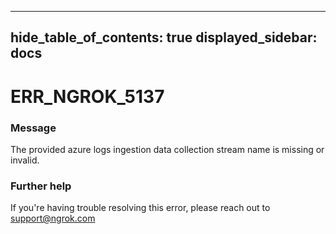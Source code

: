 

---
hide_table_of_contents: true
displayed_sidebar: docs
---


# ERR_NGROK_5137

### Message
The provided azure logs ingestion data collection stream name is missing or invalid.

<ErrorDetails error="err_ngrok_5137" />



### Further help
If you're having trouble resolving this error, please reach out to [support@ngrok.com](mailto:support@ngrok.com?subject=Help%20with%20ERR_NGROK_5137)

